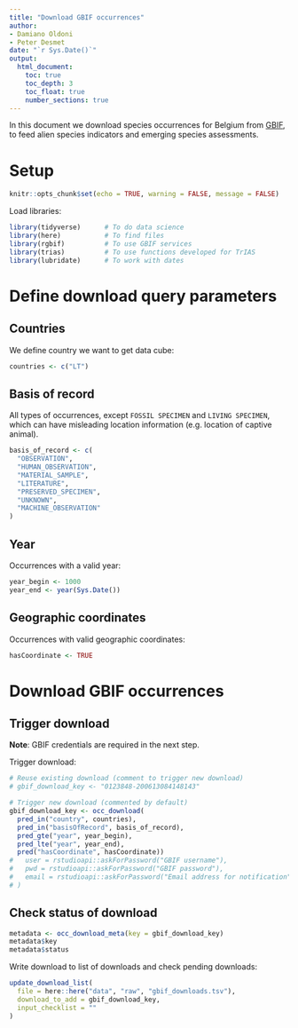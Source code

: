 ```yaml
---
title: "Download GBIF occurrences"
author:
- Damiano Oldoni
- Peter Desmet
date: "`r Sys.Date()`"
output:
  html_document:
    toc: true
    toc_depth: 3
    toc_float: true
    number_sections: true
---
```


In this document we download species occurrences for Belgium from [GBIF](https://www.gbif.org), to feed alien species indicators and emerging species assessments.

# Setup

```r
knitr::opts_chunk$set(echo = TRUE, warning = FALSE, message = FALSE)
```

Load libraries:

```r
library(tidyverse)      # To do data science
library(here)           # To find files
library(rgbif)          # To use GBIF services
library(trias)          # To use functions developed for TrIAS
library(lubridate)      # To work with dates
```

# Define download query parameters

## Countries

We define country we want to get data cube:

```r
countries <- c("LT")
```

## Basis of record

All types of occurrences, except `FOSSIL SPECIMEN` and `LIVING SPECIMEN`, which can have misleading location information (e.g. location of captive animal).

```r
basis_of_record <- c(
  "OBSERVATION", 
  "HUMAN_OBSERVATION",
  "MATERIAL_SAMPLE", 
  "LITERATURE", 
  "PRESERVED_SPECIMEN", 
  "UNKNOWN", 
  "MACHINE_OBSERVATION"
)
```

## Year

Occurrences with a valid year:

```r
year_begin <- 1000
year_end <- year(Sys.Date())
```

## Geographic coordinates

Occurrences with valid geographic coordinates:

```r
hasCoordinate <- TRUE
```

# Download GBIF occurrences

## Trigger download

**Note**: GBIF credentials are required in the next step. 

Trigger download:

```r
# Reuse existing download (comment to trigger new download)
# gbif_download_key <- "0123848-200613084148143"

# Trigger new download (commented by default)
gbif_download_key <- occ_download(
  pred_in("country", countries),
  pred_in("basisOfRecord", basis_of_record),
  pred_gte("year", year_begin),
  pred_lte("year", year_end),
  pred("hasCoordinate", hasCoordinate))
#   user = rstudioapi::askForPassword("GBIF username"),
#   pwd = rstudioapi::askForPassword("GBIF password"),
#   email = rstudioapi::askForPassword("Email address for notification")
# )
```

## Check status of download

```r
metadata <- occ_download_meta(key = gbif_download_key)
metadata$key
metadata$status
```

Write download to list of downloads and check pending downloads:

```r
update_download_list(
  file = here::here("data", "raw", "gbif_downloads.tsv"), 
  download_to_add = gbif_download_key, 
  input_checklist = ""
)
```
